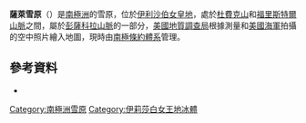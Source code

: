 {{coord|82|37|S|50|20|W|display=title}}

'''薩萊雪原'''（{{lang-en|Sallee Snowfield}}）是[[南極洲|南極洲]]的雪原，位於[[伊利沙伯女皇地|伊利沙伯女皇地]]，處於[[杜費克山_(伊利沙伯女皇地)|杜費克山]]和[[福里斯特爾山脈|福里斯特爾山脈]]之間，屬於[[彭薩科拉山脈|彭薩科拉山脈]]的一部分，[[美國地質調查局|美國地質調查局]]根據測量和[[美國海軍|美國海軍]]拍攝的空中照片繪入地圖，現時由[[南極條約體系|南極條約體系]]管理。

==參考資料==
*{{usgs-gazetteer}}

{{DEFAULTSORT:Sallee Snowfield}}
[[Category:南極洲雪原|Category:南極洲雪原]]
[[Category:伊莉莎白女王地冰體|Category:伊莉莎白女王地冰體]]


{{QueenElizabethLand-geo-stub}}